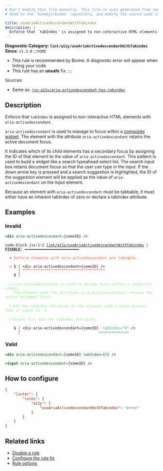 ```yaml
---
# Don't modify this file manually. This file is auto generated from source, and you will lose your changes next time the website is built.
# Head to the `biomejs/biome` repository, and modify the source code in there.

title: useAriaActivedescendantWithTabindex
description: |
  Enforce that `tabIndex` is assigned to non-interactive HTML elements with `aria-activedescendant`.
---
```


**Diagnostic Category: `lint/a11y/useAriaActivedescendantWithTabindex`**
<Tabs>
<TabItem label="JSX and TSX" icon="seti:javascript">
**Since**: `v1.3.0`
:::note
- This rule is recommended by Biome. A diagnostic error will appear when linting your code.
- This rule has an **unsafe** fix.
:::

Sources: 
- Same as: <a href="https://github.com/jsx-eslint/eslint-plugin-jsx-a11y/blob/main/docs/rules/aria-activedescendant-has-tabindex.md" target="_blank"><code>jsx-a11y/aria-activedescendant-has-tabindex</code></a>

## Description
Enforce that `tabIndex` is assigned to non-interactive HTML elements with `aria-activedescendant`.

`aria-activedescendant` is used to manage to focus within a [composite widget](https://www.w3.org/TR/wai-aria/#composite).
The element with the attribute `aria-activedescendant` retains the active document focus.

It indicates which of its child elements has a secondary focus by assigning the ID of that
element to the value of `aria-activedescendant`. This pattern is used to build a widget
like a search typeahead select list. The search input box retains document focus
so that the user can type in the input. If the down arrow key is pressed and
a search suggestion is highlighted, the ID of the suggestion element will be applied
as the value of `aria-activedescendant` on the input element.

Because an element with `aria-activedescendant` must be tabbable,
it must either have an inherent tabIndex of zero or declare a tabIndex attribute.

## Examples

### Invalid

```jsx
<div aria-activedescendant={someID} />
```

<pre class="language-text"><code class="language-text">code-block.jsx:1:1 <a href="https://biomejs.dev/linter/rules/use-aria-activedescendant-with-tabindex">lint/a11y/useAriaActivedescendantWithTabindex</a> <span style="color: #000; background-color: #ddd;"> FIXABLE </span> ━━━━━━━━━━━━━━━━━━━━━━━━━<br /><br />  <strong><span style="color: Tomato;">✖</span></strong> <span style="color: Tomato;">Enforce elements with aria-activedescendant are tabbable.</span><br />  <br />  <strong><span style="color: Tomato;">&gt;</span></strong> <strong>1 │ </strong>&lt;div aria-activedescendant=&#123;someID&#125; /&gt;<br />   <strong>   │ </strong><strong><span style="color: Tomato;">^</span></strong><strong><span style="color: Tomato;">^</span></strong><strong><span style="color: Tomato;">^</span></strong><strong><span style="color: Tomato;">^</span></strong><strong><span style="color: Tomato;">^</span></strong><strong><span style="color: Tomato;">^</span></strong><strong><span style="color: Tomato;">^</span></strong><strong><span style="color: Tomato;">^</span></strong><strong><span style="color: Tomato;">^</span></strong><strong><span style="color: Tomato;">^</span></strong><strong><span style="color: Tomato;">^</span></strong><strong><span style="color: Tomato;">^</span></strong><strong><span style="color: Tomato;">^</span></strong><strong><span style="color: Tomato;">^</span></strong><strong><span style="color: Tomato;">^</span></strong><strong><span style="color: Tomato;">^</span></strong><strong><span style="color: Tomato;">^</span></strong><strong><span style="color: Tomato;">^</span></strong><strong><span style="color: Tomato;">^</span></strong><strong><span style="color: Tomato;">^</span></strong><strong><span style="color: Tomato;">^</span></strong><strong><span style="color: Tomato;">^</span></strong><strong><span style="color: Tomato;">^</span></strong><strong><span style="color: Tomato;">^</span></strong><strong><span style="color: Tomato;">^</span></strong><strong><span style="color: Tomato;">^</span></strong><strong><span style="color: Tomato;">^</span></strong><strong><span style="color: Tomato;">^</span></strong><strong><span style="color: Tomato;">^</span></strong><strong><span style="color: Tomato;">^</span></strong><strong><span style="color: Tomato;">^</span></strong><strong><span style="color: Tomato;">^</span></strong><strong><span style="color: Tomato;">^</span></strong><strong><span style="color: Tomato;">^</span></strong><strong><span style="color: Tomato;">^</span></strong><strong><span style="color: Tomato;">^</span></strong><strong><span style="color: Tomato;">^</span></strong><strong><span style="color: Tomato;">^</span></strong><br />    <strong>2 │ </strong><br />  <br />  <strong><span style="color: lightgreen;">ℹ</span></strong> <span style="color: lightgreen;">aria-activedescendant is used to manage focus within a composite widget.<br /></span>    <span style="color: lightgreen;">The element with the attribute aria-activedescendant retains the active document focus.</span><br />  <br />  <strong><span style="color: lightgreen;">ℹ</span></strong> <span style="color: lightgreen;">Add the tabIndex attribute to the element with a value greater than or equal to -1.</span><br />  <br />  <strong><span style="color: lightgreen;">ℹ</span></strong> <span style="color: lightgreen;">Unsafe fix</span><span style="color: lightgreen;">: </span><span style="color: lightgreen;">Add the tabIndex attribute.</span><br />  <br />  <strong>  1 │ </strong>&lt;div<span style="opacity: 0.8;">·</span>aria-activedescendant=&#123;someID&#125;<span style="opacity: 0.8;"><span style="color: MediumSeaGreen;">·</span></span><span style="opacity: 0.8;"><span style="color: MediumSeaGreen;">·</span></span><span style="color: MediumSeaGreen;">t</span><span style="color: MediumSeaGreen;">a</span><span style="color: MediumSeaGreen;">b</span><span style="color: MediumSeaGreen;">I</span><span style="color: MediumSeaGreen;">n</span><span style="color: MediumSeaGreen;">d</span><span style="color: MediumSeaGreen;">e</span><span style="color: MediumSeaGreen;">x</span><span style="color: MediumSeaGreen;">=</span><span style="color: MediumSeaGreen;">&quot;</span><span style="color: MediumSeaGreen;">0</span><span style="color: MediumSeaGreen;">&quot;</span><span style="opacity: 0.8;">·</span>/&gt;<br />  <strong>    │ </strong>                                   <span style="color: MediumSeaGreen;">+</span><span style="color: MediumSeaGreen;">+</span><span style="color: MediumSeaGreen;">+</span><span style="color: MediumSeaGreen;">+</span><span style="color: MediumSeaGreen;">+</span><span style="color: MediumSeaGreen;">+</span><span style="color: MediumSeaGreen;">+</span><span style="color: MediumSeaGreen;">+</span><span style="color: MediumSeaGreen;">+</span><span style="color: MediumSeaGreen;">+</span><span style="color: MediumSeaGreen;">+</span><span style="color: MediumSeaGreen;">+</span><span style="color: MediumSeaGreen;">+</span><span style="color: MediumSeaGreen;">+</span>   <br /></code></pre>

### Valid

```jsx
<div aria-activedescendant={someID} tabIndex={0} />
```

```jsx
<input aria-activedescendant={someID} />
```

## How to configure
```json title="biome.json"
{
	"linter": {
		"rules": {
			"a11y": {
				"useAriaActivedescendantWithTabindex": "error"
			}
		}
	}
}

```
## Related links

- [Disable a rule](/linter/#disable-a-lint-rule)
- [Configure the rule fix](/linter#configure-the-rule-fix)
- [Rule options](/linter/#rule-options)

</TabItem>
</Tabs>

